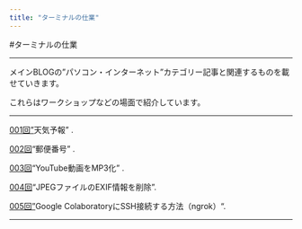 ```yaml
---
title: "ターミナルの仕業"
---
```


#ターミナルの仕業

------------------------------------------------------------------------

メインBLOGの"パソコン・インターネット"カテゴリー記事と関連するものを載せていきます。

これらはワークショップなどの場面で紹介しています。

------------------------------------------------------------------------

[001回"](https://watanabe3tipapa.github.io/projects/projects/HowtoexecutefromTerminal/001kai.html)天気予報" .

[002回](https://watanabe3tipapa.github.io/projects/projects/HowtoexecutefromTerminal/002kai.html)"郵便番号" .

[003回](https://watanabe3tipapa.github.io/projects/projects/HowtoexecutefromTerminal/003kai.html)"YouTube動画をMP3化" .

[004回](https://watanabe3tipapa.github.io/projects/projects/HowtoexecutefromTerminal/004kai.html)"JPEGファイルのEXIF情報を削除".

[005回"](https://watanabe3tipapa.github.io/projects/projects/HowtoexecutefromTerminal/005kai.html)Google ColaboratoryにSSH接続する方法（ngrok）".

------------------------------------------------------------------------